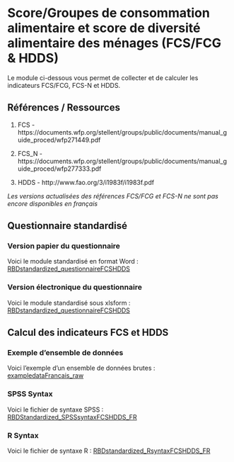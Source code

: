 # Score/Groupes de consommation alimentaire et score de diversité alimentaire des ménages (FCS/FCG & HDDS)

Le module ci-dessous vous permet de collecter et de calculer les indicateurs FCS/FCG, FCS-N et HDDS.

## Références / Ressources

1.  FCS - https://documents.wfp.org/stellent/groups/public/documents/manual_guide_proced/wfp271449.pdf

2.  FCS_N - https://documents.wfp.org/stellent/groups/public/documents/manual_guide_proced/wfp277333.pdf

3.  HDDS - http://www.fao.org/3/i1983f/i1983f.pdf

*Les versions actualisées des références FCS/FCG et FCS-N ne sont pas encore disponibles en français*

## Questionnaire standardisé

### Version papier du questionnaire

Voici le module standardisé en format Word :
[RBDstandardized_questionnaireFCSHDDS](https://github.com/WFP-VAM/RBD_FS_CH_guide_EN/blob/master/questionnaires/RBDstandardized_questionnaireFCSHDDS.docx?raw=true) 

### Version électronique du questionnaire

Voici le module standardisé sous xlsform :
[RBDstandardized_questionnaireFCSHDDS](https://github.com/WFP-VAM/RBD_FS_CH_guide_EN/blob/master/questionnaires/RBDstandardized_questionnaireFCSHDDS.xlsx?raw=true)

## Calcul des indicateurs FCS et HDDS  

### Exemple d'ensemble de données

Voici l'exemple d'un ensemble de données brutes :  
[exampledataFrancais_raw](https://github.com/WFP-VAM/RBD_FS_CH_guide_EN/blob/master/example_datasets/exampledataFrancais_raw.sav?raw=true)  

### SPSS Syntax

Voici le fichier de syntaxe SPSS : 
[RBDStandardized_SPSSsyntaxFCSHDDS_FR](https://github.com/WFP-VAM/RBD_FS_CH_guide_EN/blob/master/syntax/RBDStandardized_SPSSsyntaxFCSHDDS_FR.sps) 

### R Syntax

Voici le fichier de syntaxe R : 
[RBDstandardized_RsyntaxFCSHDDS_FR](https://github.com/WFP-VAM/RBD_FS_CH_guide_EN/blob/master/syntax/RBDstandardized_RsyntaxFCSHDDS_FR.R) 
